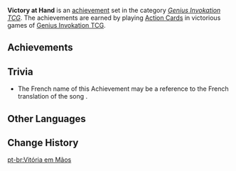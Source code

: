 {{Achievement Set Infobox
|primogems    = {{Achievement/Primogems|Victory at Hand}}
|total        = {{Achievement/Total|Victory at Hand}}
|category     = Genius Invokation TCG (Achievement)
}}
'''Victory at Hand''' is an [[achievement]] set in the category ''[[Genius Invokation TCG (Achievement)|Genius Invokation TCG]]''. The achievements are earned by playing [[Action Card]]s in victorious games of [[Genius Invokation TCG]].

==Achievements==
{{Achievements by Category Table|Victory at Hand}}
<!--
==Notes==
-->
==Trivia==
* The French name of this Achievement may be a reference to the French translation of the song ''{{w|He's Got the Whole World in His Hands}}''.

==Other Languages==
{{Other Languages
|en      = Victory at Hand
|zhs     = 胜利的拼图已在手中
|zhs_rm  = Shènglì de Pīntú Yǐ Zài Shǒu-zhōng
|zht     = 勝利的拼圖已在手中
|zht_rm  = Shènglì de Pīntú Yǐ Zài Shǒu-zhōng
|zh_tl   = The Puzzle Piece of Victory is Already at Hand
|ja      = 勝利のピースは全て手に入った
|ja_rm   = Shouri no Piisu wa Subete Te ni Haitta
|ja_tl   = 
|ko      = 승리의 퍼즐 조각을 쥐고
|ko_rm   = Seungri-ui Peojeul Jogageul Jwigo
|ko_tl   = Victorious Puzzle Piece at Hand
|es      = La victoria está en mis manos
|es_tl   = The Victory Is in My Hands
|fr      = ♪ Il tient la victoiiiiire dans ses mains ♪
|fr_tl   = ♪ {{tt|He's Got Victooooory in His Hands|lit. He holds victooooory in His hands}} ♪
|ru      = Победа в руках
|ru_tl   = Victory in Hand
|th      = ปริศนาแห่งชัยชนะอยู่ในเงื้อมมือแล้ว
|th_rm   = 
|th_tl   = 
|vi      = Chiến Thắng Trong Tầm Tay
|vi_tl   = 
|de      = Das letzte Stück im Puzzle des Sieges
|de_tl   = The Last Piece in the Puzzle of Victory
|id      = Kemenangan Ada di Tangan
|id_tl   = Victory at Hand
|pt      = Vitória em Mãos
|pt_tl   = 
|tr      = Zafere Doğru
|tr_tl   = Towards Victory
|it      = Vittoria in mano
|it_tl   = Victory in Hand
}}

==Change History==
{{Change History|3.3}}
<!--
==References==
{{Reflist}}
-->

[[pt-br:Vitória em Mãos]]